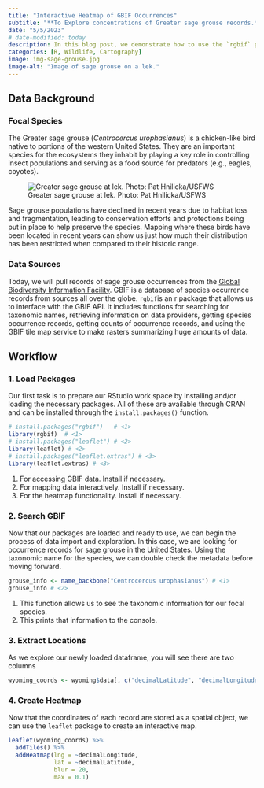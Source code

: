 ```yaml
---
title: "Interactive Heatmap of GBIF Occurrences"
subtitle: "**To Explore concentrations of Greater sage grouse records.**"
date: "5/5/2023"
# date-modified: today
description: In this blog post, we demonstrate how to use the `rgbif` package in R to access sage grouse occurrence data from the Global Biodiversity Information Facility (GBIF) and create an interactive heatmap.
categories: [R, Wildlife, Cartography]
image: img-sage-grouse.jpg
image-alt: "Image of sage grouse on a lek."
---
```


## Data Background

### Focal Species

The Greater sage grouse (*Centrocercus urophasianus*) is a chicken-like bird native to portions of the western United States. They are an important species for the ecosystems they inhabit by playing a key role in controlling insect populations and serving as a food source for predators (e.g., eagles, coyotes).

![Greater sage grouse at lek. Photo: Pat Hnilicka/USFWS](img-sage-grouse.jpg)

Sage grouse populations have declined in recent years due to habitat loss and fragmentation, leading to conservation efforts and protections being put in place to help preserve the species. Mapping where these birds have been located in recent years can show us just how much their distribution has been restricted when compared to their historic range.


### Data Sources

Today, we will pull records of sage grouse occurrences from the [Global Biodiversity Information Facility](https://www.gbif.org/). GBIF is a database of species occurrence records from sources all over the globe. `rgbif`is an r package that allows us to interface with the GBIF API. It includes functions for searching for taxonomic names, retrieving information on data providers, getting species occurrence records, getting counts of occurrence records, and using the GBIF tile map service to make rasters summarizing huge amounts of data.


## Workflow

### 1. Load Packages

Our first task is to prepare our RStudio work space by installing and/or loading the necessary packages. All of these are available through CRAN and can be installed through the `install.packages()` function.

``` r
# install.packages("rgbif")   # <1>
library(rgbif)  # <1>
# install.packages("leaflet") # <2>
library(leaflet) # <2>
# install.packages("leaflet.extras") # <3>
library(leaflet.extras) # <3>
```
1. For accessing GBIF data. Install if necessary.
2. For mapping data interactively. Install if necessary.
3. For the heatmap functionality. Install if necessary.


### 2. Search GBIF

Now that our packages are loaded and ready to use, we can begin the process of data import and exploration. In this case, we are looking for occurrence records for sage grouse in the United States. Using the taxonomic name for the species, we can double check the metadata before moving forward.

``` r
grouse_info <- name_backbone("Centrocercus urophasianus") # <1>
grouse_info # <2>
```
1. This function allows us to see the taxonomic information for our focal species.
2. This prints that information to the console.

### 3. Extract Locations

As we explore our newly loaded dataframe, you will see there are two columns

``` r
wyoming_coords <- wyoming$data[, c("decimalLatitude", "decimalLongitude")]
```

### 4. Create Heatmap

Now that the coordinates of each record are stored as a spatial object, we can use the `leaflet` package to create an interactive map.

``` r
leaflet(wyoming_coords) %>% 
  addTiles() %>%
  addHeatmap(lng = ~decimalLongitude,
             lat = ~decimalLatitude,
             blur = 20,
             max = 0.1)
```

